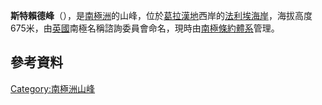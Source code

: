 {{coord|67|41|S|67|38|W||display=title}}

'''斯特賴德峰'''（{{lang-en|Stride Peak}}），是[[南極洲|南極洲]]的山峰，位於[[葛拉漢地|葛拉漢地]]西岸的[[法利埃海岸|法利埃海岸]]，海拔高度675米，由[[英國|英國]]南極名稱諮詢委員會命名，現時由[[南極條約體系|南極條約體系]]管理。

==參考資料==
{{usgs-gazetteer}}

{{DEFAULTSORT:Stride Peak}}
[[Category:南極洲山峰|Category:南極洲山峰]]


{{FallièresCoast-geo-stub}}